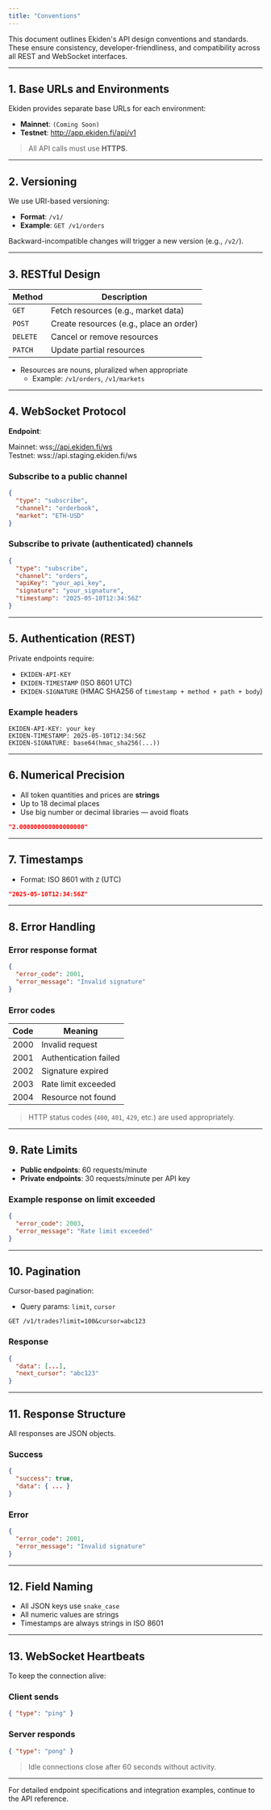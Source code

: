 ```yaml
---
title: "Conventions"
---
```


This document outlines Ekiden's API design conventions and standards. These ensure consistency, developer-friendliness, and compatibility across all REST and WebSocket interfaces.

---

## 1. Base URLs and Environments

Ekiden provides separate base URLs for each environment:

- **Mainnet**: `(Coming Soon) `
- **Testnet**: http://app.ekiden.fi/api/v1

> All API calls must use **HTTPS**.

---

## 2. Versioning

We use URI-based versioning:

- **Format**: `/v1/`
- **Example**: `GET /v1/orders`

Backward-incompatible changes will trigger a new version (e.g., `/v2/`).

---

## 3. RESTful Design

| Method   | Description                             |
| -------- | --------------------------------------- |
| `GET`    | Fetch resources (e.g., market data)     |
| `POST`   | Create resources (e.g., place an order) |
| `DELETE` | Cancel or remove resources              |
| `PATCH`  | Update partial resources                |

- Resources are nouns, pluralized when appropriate
  - Example: `/v1/orders`, `/v1/markets`

---

## 4. WebSocket Protocol

**Endpoint**:

Mainnet: wss[<u>://api.ekiden.fi/</u>](https://api.ekiden.fi/api)<u>ws</u>\
Testnet: wss://api.staging.ekiden.fi/ws

### Subscribe to a public channel

```json
{
  "type": "subscribe",
  "channel": "orderbook",
  "market": "ETH-USD"
}
```

### Subscribe to private (authenticated) channels

```json
{
  "type": "subscribe",
  "channel": "orders",
  "apiKey": "your_api_key",
  "signature": "your_signature",
  "timestamp": "2025-05-10T12:34:56Z"
}
```

---

## 5. Authentication (REST)

Private endpoints require:

- `EKIDEN-API-KEY`
- `EKIDEN-TIMESTAMP` (ISO 8601 UTC)
- `EKIDEN-SIGNATURE` (HMAC SHA256 of `timestamp + method + path + body`)

### Example headers

```http
EKIDEN-API-KEY: your_key
EKIDEN-TIMESTAMP: 2025-05-10T12:34:56Z
EKIDEN-SIGNATURE: base64(hmac_sha256(...))
```

---

## 6. Numerical Precision

- All token quantities and prices are **strings**
- Up to 18 decimal places
- Use big number or decimal libraries — avoid floats

```json
"2.000000000000000000"
```

---

## 7. Timestamps

- Format: ISO 8601 with `Z` (UTC)

```json
"2025-05-10T12:34:56Z"
```

---

## 8. Error Handling

### Error response format

```json
{
  "error_code": 2001,
  "error_message": "Invalid signature"
}
```

### Error codes

| Code | Meaning               |
| ---- | --------------------- |
| 2000 | Invalid request       |
| 2001 | Authentication failed |
| 2002 | Signature expired     |
| 2003 | Rate limit exceeded   |
| 2004 | Resource not found    |

> HTTP status codes (`400`, `401`, `429`, etc.) are used appropriately.

---

## 9. Rate Limits

- **Public endpoints**: 60 requests/minute
- **Private endpoints**: 30 requests/minute per API key

### Example response on limit exceeded

```json
{
  "error_code": 2003,
  "error_message": "Rate limit exceeded"
}
```

---

## 10. Pagination

Cursor-based pagination:

- Query params: `limit`, `cursor`

```http
GET /v1/trades?limit=100&cursor=abc123
```

### Response

```json
{
  "data": [...],
  "next_cursor": "abc123"
}
```

---

## 11. Response Structure

All responses are JSON objects.

### Success

```json
{
  "success": true,
  "data": { ... }
}
```

### Error

```json
{
  "error_code": 2001,
  "error_message": "Invalid signature"
}
```

---

## 12. Field Naming

- All JSON keys use `snake_case`
- All numeric values are strings
- Timestamps are always strings in ISO 8601

---

## 13. WebSocket Heartbeats

To keep the connection alive:

### Client sends

```json
{ "type": "ping" }
```

### Server responds

```json
{ "type": "pong" }
```

> Idle connections close after 60 seconds without activity.

---

For detailed endpoint specifications and integration examples, continue to the API reference.